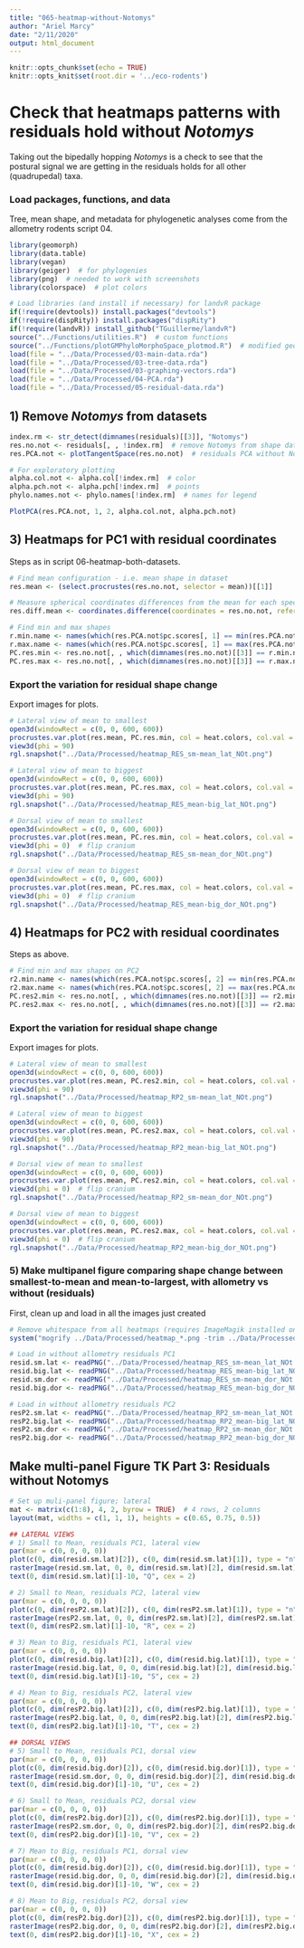 ```yaml
---
title: "065-heatmap-without-Notomys"
author: "Ariel Marcy"
date: "2/11/2020"
output: html_document
---
```


```r
knitr::opts_chunk$set(echo = TRUE)
knitr::opts_knit$set(root.dir = '../eco-rodents')
```

# Check that heatmaps patterns with residuals hold without *Notomys*
Taking out the bipedally hopping *Notomys* is a check to see that the postural signal we are getting in the residuals holds for all other (quadrupedal) taxa.

### Load packages, functions, and data
Tree, mean shape, and metadata for phylogenetic analyses come from the allometry rodents script 04. 
```r
library(geomorph)
library(data.table)
library(vegan)
library(geiger)  # for phylogenies
library(png)  # needed to work with screenshots
library(colorspace)  # plot colors

# Load libraries (and install if necessary) for landvR package
if(!require(devtools)) install.packages("devtools")
if(!require(dispRity)) install.packages("dispRity")
if(!require(landvR)) install_github("TGuillerme/landvR")
source("../Functions/utilities.R")  # custom functions
source("../Functions/plotGMPhyloMorphoSpace_plotmod.R")  # modified geomorph function
load(file = "../Data/Processed/03-main-data.rda")
load(file = "../Data/Processed/03-tree-data.rda")
load(file = "../Data/Processed/03-graphing-vectors.rda")
load(file = "../Data/Processed/04-PCA.rda")
load(file = "../Data/Processed/05-residual-data.rda")
```

## 1) Remove *Notomys* from datasets
```r
index.rm <- str_detect(dimnames(residuals)[[3]], "Notomys")
res.no.not <- residuals[, , !index.rm]  # remove Notomys from shape dataset
res.PCA.not <- plotTangentSpace(res.no.not)  # residuals PCA without Notomys

# For exploratory plotting
alpha.col.not <- alpha.col[!index.rm]  # color
alpha.pch.not <- alpha.pch[!index.rm]  # points
phylo.names.not <- phylo.names[!index.rm]  # names for legend

PlotPCA(res.PCA.not, 1, 2, alpha.col.not, alpha.pch.not)
```

## 3) Heatmaps for PC1 with residual coordinates
Steps as in script 06-heatmap-both-datasets.
```r
# Find mean configuration - i.e. mean shape in dataset
res.mean <- (select.procrustes(res.no.not, selector = mean))[[1]]

# Measure spherical coordinates differences from the mean for each specimen for each landmark
res.diff.mean <- coordinates.difference(coordinates = res.no.not, reference = res.mean, type = "spherical")

# Find min and max shapes    
r.min.name <- names(which(res.PCA.not$pc.scores[, 1] == min(res.PCA.not$pc.scores[, 1])))
r.max.name <- names(which(res.PCA.not$pc.scores[, 1] == max(res.PCA.not$pc.scores[, 1])))
PC.res.min <- res.no.not[, , which(dimnames(res.no.not)[[3]] == r.min.name)]
PC.res.max <- res.no.not[, , which(dimnames(res.no.not)[[3]] == r.max.name)]
```

### Export the variation for residual shape change
Export images for plots.
```r
# Lateral view of mean to smallest
open3d(windowRect = c(0, 0, 600, 600))
procrustes.var.plot(res.mean, PC.res.min, col = heat.colors, col.val = res.diff.mean$Pseudomys_novaehollandiae[, "radius"])
view3d(phi = 90)
rgl.snapshot("../Data/Processed/heatmap_RES_sm-mean_lat_NOt.png")

# Lateral view of mean to biggest
open3d(windowRect = c(0, 0, 600, 600))
procrustes.var.plot(res.mean, PC.res.max, col = heat.colors, col.val = res.diff.mean$Hydromys_chrysogaster[, "radius"])
view3d(phi = 90)
rgl.snapshot("../Data/Processed/heatmap_RES_mean-big_lat_NOt.png")

# Dorsal view of mean to smallest
open3d(windowRect = c(0, 0, 600, 600))
procrustes.var.plot(res.mean, PC.res.min, col = heat.colors, col.val = res.diff.mean$Pseudomys_novaehollandiae[, "radius"]) 
view3d(phi = 0)  # flip cranium
rgl.snapshot("../Data/Processed/heatmap_RES_sm-mean_dor_NOt.png")

# Dorsal view of mean to biggest
open3d(windowRect = c(0, 0, 600, 600))
procrustes.var.plot(res.mean, PC.res.max, col = heat.colors, col.val = res.diff.mean$Hydromys_chrysogaster[, "radius"])
view3d(phi = 0)  # flip cranium
rgl.snapshot("../Data/Processed/heatmap_RES_mean-big_dor_NOt.png")
```

## 4) Heatmaps for PC2 with residual coordinates
Steps as above.
```r
# Find min and max shapes on PC2
r2.min.name <- names(which(res.PCA.not$pc.scores[, 2] == min(res.PCA.not$pc.scores[, 2])))
r2.max.name <- names(which(res.PCA.not$pc.scores[, 2] == max(res.PCA.not$pc.scores[, 2])))
PC.res2.min <- res.no.not[, , which(dimnames(res.no.not)[[3]] == r2.min.name)]
PC.res2.max <- res.no.not[, , which(dimnames(res.no.not)[[3]] == r2.max.name)]
```

### Export the variation for residual shape change
Export images for plots.
```r
# Lateral view of mean to smallest
open3d(windowRect = c(0, 0, 600, 600))
procrustes.var.plot(res.mean, PC.res2.min, col = heat.colors, col.val = res.diff.mean$Mastacomys_fuscus[, "radius"])
view3d(phi = 90)
rgl.snapshot("../Data/Processed/heatmap_RP2_sm-mean_lat_NOt.png")

# Lateral view of mean to biggest
open3d(windowRect = c(0, 0, 600, 600))
procrustes.var.plot(res.mean, PC.res2.max, col = heat.colors, col.val = res.diff.mean$Pseudomys_delicatulus[, "radius"])
view3d(phi = 90)
rgl.snapshot("../Data/Processed/heatmap_RP2_mean-big_lat_NOt.png")

# Dorsal view of mean to smallest
open3d(windowRect = c(0, 0, 600, 600))
procrustes.var.plot(res.mean, PC.res2.min, col = heat.colors, col.val = res.diff.mean$Mastacomys_fuscus[, "radius"]) 
view3d(phi = 0)  # flip cranium
rgl.snapshot("../Data/Processed/heatmap_RP2_sm-mean_dor_NOt.png")

# Dorsal view of mean to biggest
open3d(windowRect = c(0, 0, 600, 600))
procrustes.var.plot(res.mean, PC.res2.max, col = heat.colors, col.val = res.diff.mean$Pseudomys_delicatulus[, "radius"])
view3d(phi = 0)  # flip cranium
rgl.snapshot("../Data/Processed/heatmap_RP2_mean-big_dor_NOt.png")
```

### 5) Make multipanel figure comparing shape change between smallest-to-mean and mean-to-largest, with allometry vs without (residuals)
First, clean up and load in all the images just created
```r
# Remove whitespace from all heatmaps (requires ImageMagik installed on PC)
system("mogrify ../Data/Processed/heatmap_*.png -trim ../Data/Processed/*.png")

# Load in without allometry residuals PC1
resid.sm.lat <- readPNG("../Data/Processed/heatmap_RES_sm-mean_lat_NOt.png")
resid.big.lat <- readPNG("../Data/Processed/heatmap_RES_mean-big_lat_NOt.png")
resid.sm.dor <- readPNG("../Data/Processed/heatmap_RES_sm-mean_dor_NOt.png")
resid.big.dor <- readPNG("../Data/Processed/heatmap_RES_mean-big_dor_NOt.png")

# Load in without allometry residuals PC2
resP2.sm.lat <- readPNG("../Data/Processed/heatmap_RP2_sm-mean_lat_NOt.png")
resP2.big.lat <- readPNG("../Data/Processed/heatmap_RP2_mean-big_lat_NOt.png")
resP2.sm.dor <- readPNG("../Data/Processed/heatmap_RP2_sm-mean_dor_NOt.png")
resP2.big.dor <- readPNG("../Data/Processed/heatmap_RP2_mean-big_dor_NOt.png")
```

## Make multi-panel Figure TK Part 3: Residuals without Notomys
```r
# Set up muli-panel figure; lateral 
mat <- matrix(c(1:8), 4, 2, byrow = TRUE)  # 4 rows, 2 columns
layout(mat, widths = c(1, 1, 1), heights = c(0.65, 0.75, 0.5))  

## LATERAL VIEWS
# 1) Small to Mean, residuals PC1, lateral view
par(mar = c(0, 0, 0, 0))
plot(c(0, dim(resid.sm.lat)[2]), c(0, dim(resid.sm.lat)[1]), type = "n", axes = F, xlab = "", ylab = "", asp = T) 
rasterImage(resid.sm.lat, 0, 0, dim(resid.sm.lat)[2], dim(resid.sm.lat)[1])
text(0, dim(resid.sm.lat)[1]-10, "Q", cex = 2)

# 2) Small to Mean, residuals PC2, lateral view
par(mar = c(0, 0, 0, 0))
plot(c(0, dim(resP2.sm.lat)[2]), c(0, dim(resP2.sm.lat)[1]), type = "n", axes = F, xlab = "", ylab = "", asp = T) 
rasterImage(resP2.sm.lat, 0, 0, dim(resP2.sm.lat)[2], dim(resP2.sm.lat)[1])
text(0, dim(resP2.sm.lat)[1]-10, "R", cex = 2)

# 3) Mean to Big, residuals PC1, lateral view
par(mar = c(0, 0, 0, 0))
plot(c(0, dim(resid.big.lat)[2]), c(0, dim(resid.big.lat)[1]), type = "n", axes = F, xlab = "", ylab = "", asp = T) 
rasterImage(resid.big.lat, 0, 0, dim(resid.big.lat)[2], dim(resid.big.lat)[1])
text(0, dim(resid.big.lat)[1]-10, "S", cex = 2)

# 4) Mean to Big, residuals PC2, lateral view
par(mar = c(0, 0, 0, 0))
plot(c(0, dim(resP2.big.lat)[2]), c(0, dim(resP2.big.lat)[1]), type = "n", axes = F, xlab = "", ylab = "", asp = T) 
rasterImage(resP2.big.lat, 0, 0, dim(resP2.big.lat)[2], dim(resP2.big.lat)[1])
text(0, dim(resP2.big.lat)[1]-10, "T", cex = 2)

## DORSAL VIEWS
# 5) Small to Mean, residuals PC1, dorsal view
par(mar = c(0, 0, 0, 0))
plot(c(0, dim(resid.big.dor)[2]), c(0, dim(resid.big.dor)[1]), type = "n", axes = F, xlab = "", ylab = "", asp = T) 
rasterImage(resid.sm.dor, 0, 0, dim(resid.big.dor)[2], dim(resid.big.dor)[1])
text(0, dim(resid.big.dor)[1]-10, "U", cex = 2)

# 6) Small to Mean, residuals PC2, dorsal view
par(mar = c(0, 0, 0, 0))
plot(c(0, dim(resP2.big.dor)[2]), c(0, dim(resP2.big.dor)[1]), type = "n", axes = F, xlab = "", ylab = "", asp = T) 
rasterImage(resP2.sm.dor, 0, 0, dim(resP2.big.dor)[2], dim(resP2.big.dor)[1])
text(0, dim(resP2.big.dor)[1]-10, "V", cex = 2)

# 7) Mean to Big, residuals PC1, dorsal view
par(mar = c(0, 0, 0, 0))
plot(c(0, dim(resid.big.dor)[2]), c(0, dim(resid.big.dor)[1]), type = "n", axes = F, xlab = "", ylab = "", asp = T) 
rasterImage(resid.big.dor, 0, 0, dim(resid.big.dor)[2], dim(resid.big.dor)[1])
text(0, dim(resid.big.dor)[1]-10, "W", cex = 2)

# 8) Mean to Big, residuals PC2, dorsal view
par(mar = c(0, 0, 0, 0))
plot(c(0, dim(resP2.big.dor)[2]), c(0, dim(resP2.big.dor)[1]), type = "n", axes = F, xlab = "", ylab = "", asp = T) 
rasterImage(resP2.big.dor, 0, 0, dim(resP2.big.dor)[2], dim(resP2.big.dor)[1])
text(0, dim(resP2.big.dor)[1]-10, "X", cex = 2)
```